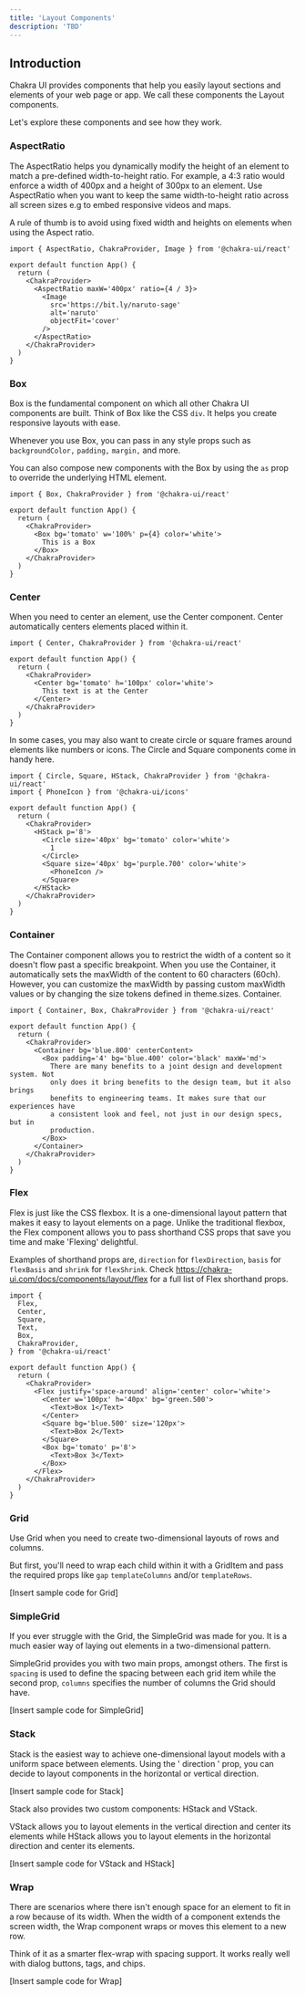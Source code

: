 ```yaml
---
title: 'Layout Components'
description: 'TBD'
---
```


## Introduction

Chakra UI provides components that help you easily layout sections and elements
of your web page or app. We call these components the Layout components.

Let's explore these components and see how they work.

### AspectRatio

The AspectRatio helps you dynamically modify the height of an element to match a
pre-defined width-to-height ratio. For example, a 4:3 ratio would enforce a
width of 400px and a height of 300px to an element. Use AspectRatio when you
want to keep the same width-to-height ratio across all screen sizes e.g to embed
responsive videos and maps.

A rule of thumb is to avoid using fixed width and heights on elements when using
the Aspect ratio.

```tsx path=/App.tsx type=tutorial
import { AspectRatio, ChakraProvider, Image } from '@chakra-ui/react'

export default function App() {
  return (
    <ChakraProvider>
      <AspectRatio maxW='400px' ratio={4 / 3}>
        <Image
          src='https://bit.ly/naruto-sage'
          alt='naruto'
          objectFit='cover'
        />
      </AspectRatio>
    </ChakraProvider>
  )
}
```

### Box

Box is the fundamental component on which all other Chakra UI components are
built. Think of Box like the CSS `div`. It helps you create responsive layouts
with ease.

Whenever you use Box, you can pass in any style props such as `backgroundColor,`
`padding,` `margin,` and more.

You can also compose new components with the Box by using the `as` prop to
override the underlying HTML element.

```tsx path=/App.tsx type=tutorial
import { Box, ChakraProvider } from '@chakra-ui/react'

export default function App() {
  return (
    <ChakraProvider>
      <Box bg='tomato' w='100%' p={4} color='white'>
        This is a Box
      </Box>
    </ChakraProvider>
  )
}
```

### Center

When you need to center an element, use the Center component. Center
automatically centers elements placed within it.

```tsx path=/App.tsx type=tutorial
import { Center, ChakraProvider } from '@chakra-ui/react'

export default function App() {
  return (
    <ChakraProvider>
      <Center bg='tomato' h='100px' color='white'>
        This text is at the Center
      </Center>
    </ChakraProvider>
  )
}
```

In some cases, you may also want to create circle or square frames around
elements like numbers or icons. The Circle and Square components come in handy
here.

```tsx path=/App.tsx type=tutorial
import { Circle, Square, HStack, ChakraProvider } from '@chakra-ui/react'
import { PhoneIcon } from '@chakra-ui/icons'

export default function App() {
  return (
    <ChakraProvider>
      <HStack p='8'>
        <Circle size='40px' bg='tomato' color='white'>
          1
        </Circle>
        <Square size='40px' bg='purple.700' color='white'>
          <PhoneIcon />
        </Square>
      </HStack>
    </ChakraProvider>
  )
}
```

### Container

The Container component allows you to restrict the width of a content so it
doesn't flow past a specific breakpoint. When you use the Container, it
automatically sets the maxWidth of the content to 60 characters (60ch). However,
you can customize the maxWidth by passing custom maxWidth values or by changing
the size tokens defined in theme.sizes. Container.

```tsx path=/App.tsx type=tutorial
import { Container, Box, ChakraProvider } from '@chakra-ui/react'

export default function App() {
  return (
    <ChakraProvider>
      <Container bg='blue.800' centerContent>
        <Box padding='4' bg='blue.400' color='black' maxW='md'>
          There are many benefits to a joint design and development system. Not
          only does it bring benefits to the design team, but it also brings
          benefits to engineering teams. It makes sure that our experiences have
          a consistent look and feel, not just in our design specs, but in
          production.
        </Box>
      </Container>
    </ChakraProvider>
  )
}
```

### Flex

Flex is just like the CSS flexbox. It is a one-dimensional layout pattern that
makes it easy to layout elements on a page. Unlike the traditional flexbox, the
Flex component allows you to pass shorthand CSS props that save you time and
make 'Flexing' delightful.

Examples of shorthand props are, `direction` for `flexDirection`, `basis` for
`flexBasis` and `shrink` for `flexShrink`. Check
https://chakra-ui.com/docs/components/layout/flex for a full list of Flex
shorthand props.

```tsx path=/App.tsx type=tutorial
import {
  Flex,
  Center,
  Square,
  Text,
  Box,
  ChakraProvider,
} from '@chakra-ui/react'

export default function App() {
  return (
    <ChakraProvider>
      <Flex justify='space-around' align='center' color='white'>
        <Center w='100px' h='40px' bg='green.500'>
          <Text>Box 1</Text>
        </Center>
        <Square bg='blue.500' size='120px'>
          <Text>Box 2</Text>
        </Square>
        <Box bg='tomato' p='8'>
          <Text>Box 3</Text>
        </Box>
      </Flex>
    </ChakraProvider>
  )
}
```

### Grid

Use Grid when you need to create two-dimensional layouts of rows and columns.

But first, you'll need to wrap each child within it with a GridItem and pass the
required props like `gap` `templateColumns` and/or `templateRows`.

[Insert sample code for Grid]

### SimpleGrid

If you ever struggle with the Grid, the SimpleGrid was made for you. It is a
much easier way of laying out elements in a two-dimensional pattern.

SimpleGrid provides you with two main props, amongst others. The first is
`spacing` is used to define the spacing between each grid item while the second
prop, `columns` specifies the number of columns the Grid should have.

[Insert sample code for SimpleGrid]

### Stack

Stack is the easiest way to achieve one-dimensional layout models with a uniform
space between elements. Using the ' direction ' prop, you can decide to layout
components in the horizontal or vertical direction.

[Insert sample code for Stack]

Stack also provides two custom components: HStack and VStack.

VStack allows you to layout elements in the vertical direction and center its
elements while HStack allows you to layout elements in the horizontal direction
and center its elements.

[Insert sample code for VStack and HStack]

### Wrap

There are scenarios where there isn't enough space for an element to fit in a
row because of its width. When the width of a component extends the screen
width, the Wrap component wraps or moves this element to a new row.

Think of it as a smarter flex-wrap with spacing support. It works really well
with dialog buttons, tags, and chips.

[Insert sample code for Wrap]
